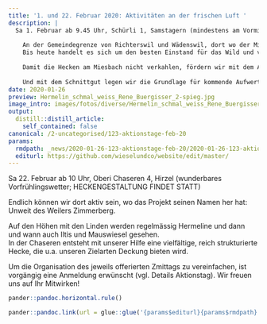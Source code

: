 ```yaml
---
title: '1. und 22. Februar 2020: Aktivitäten an der frischen Luft '
description: |
  Sa 1. Februar ab 9.45 Uhr, Schürli 1, Samstagern (mindestens am Vormittag ist's trocken & mild angesagt; HECKENPFLEGE FINDET STATT) 
  
    An der Gemeindegrenze von Richterswil und Wädenswil, dort wo der Miesbach die Ortsteile Samstagern und Schönenberg verbindet, wurde vor einigen Jahrzehnten ein Landwirtschaftsbetrieb ökologisch ausgerichtet.
    Bis heute handelt es sich um den besten Einstand für das Wild und viele andere Naturwerte am Miesbach. Ein Grund dafür, dass auch die Jagdgesellschaft Richterswil am 1. Februar aktiv dabei ist.  
    
    Damit die Hecken am Miesbach nicht verkahlen, fördern wir mit dem Auslichten die Artenvielfalt. 
    
    Und mit dem Schnittgut legen wir die Grundlage für kommende Aufwertungen am Miesbach. Mehr dazu vor Ort...
date: 2020-01-26
preview: Hermelin_schmal_weiss_Rene_Buergisser_2-spieg.jpg
image_intro: images/fotos/diverse/Hermelin_schmal_weiss_Rene_Buergisser_2-spieg.jpg
output:
  distill::distill_article:
    self_contained: false
canonical: /2-uncategorised/123-aktionstage-feb-20
params:
  rmdpath: _news/2020-01-26-123-aktionstage-feb-20/2020-01-26-123-aktionstage-feb-20.Rmd
  editurl: https://github.com/wieselundco/website/edit/master/
---
```



Sa 22. Februar ab 10 Uhr, Oberi Chaseren 4, Hirzel  (wunderbares Vorfrühlingswetter; HECKENGESTALTUNG FINDET STATT) 

Endlich können wir dort aktiv sein, wo das Projekt seinen Namen her hat: Unweit des Weilers Zimmerberg.

Auf den Höhen mit den Linden werden regelmässig Hermeline und dann und wann auch Iltis und Mauswiesel gesehen.  
In der Chaseren entsteht mit unserer Hilfe eine vielfältige, reich strukturierte Hecke, die u.a. unseren Zielarten Deckung bieten wird. 

Um die Organisation des jeweils offerierten Zmittags zu vereinfachen, ist vorgängig eine Anmeldung erwünscht (vgl. Details Aktionstag). Wir freuen uns auf Ihr Mitwirken!


```r
pander::pandoc.horizontal.rule()

pander::pandoc.link(url = glue::glue('{params$editurl}{params$rmdpath}'),text = 'Artikel bearbeiten')
```

<!--http://wieselundco.ch/2-uncategorised/123-aktionstage-feb-20-->
